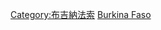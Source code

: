 {{Catnav|頁面分類|地理|国家|非洲国家|布吉納法索}}
{{Catnav|頁面分類|地理|国家|按國家分類|各國地理}}
{{Catnav|頁面分類|各種主題的頁面分類|依大洲来作的分类|各大洲地理|非洲地理}}
{{Catnav|頁面分類|各種主題的頁面分類|按國家分類|各國地理}}
{{Commons category|Geography of Cameroon}}

[[Category:布吉納法索|Category:布吉納法索]]
[[Category:非洲各国地理|Burkina Faso]]